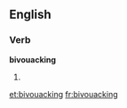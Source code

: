 ==English==
===Verb===
'''bivouacking'''
# {{present participle of|[[bivouac]]}}

[[et:bivouacking]]
[[fr:bivouacking]]